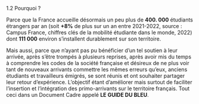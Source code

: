  


<CustomTitle tag="h1">
 1.2 Pourquoi ?
</CustomTitle>

Parce que la France accueille désormais un peu plus de **400. 000** étudiants étrangers par an (soit **+8%** de plus sur un an entre 2021-2022, source : Campus France, chiffres clés de la mobilité étudiante dans le monde, 2022) dont **111 000** environ s’installent durablement sur son territoire. 



Mais aussi, parce que n’ayant pas pu bénéficier d’un tel soutien à leur arrivée, après s’être trompés à plusieurs reprises, après avoir mis du temps à comprendre les codes de la société française et désireux de ne plus voir tant de nouveaux arrivants commettre les mêmes erreurs qu’eux, anciens étudiants et travailleurs émigrés, se sont réunis et ont souhaiter partager leur retour d’expérience. L’objectif étant d’améliorer mais surtout de faciliter l’insertion et l’intégration des primo-arrivants sur le territoire français. Tout ceci dans un Document Cadre appelé **LE GUIDE DU BLEU**.







<CustomImage src={img} alt="Le pourquoi" />